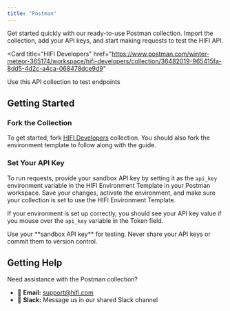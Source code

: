 ```yaml
---
title: "Postman"
---
```


Get started quickly with our ready-to-use Postman collection. Import the collection, add your API keys, and start making requests to test the HIFI API.

<Card
  title="HIFI Developers"
  href="https://www.postman.com/winter-meteor-365174/workspace/hifi-developers/collection/36482019-965415fa-8dd5-4d2c-a4ca-068478dce9d9"
>
  Use this API collection to test endpoints
</Card>

## Getting Started

### Fork the Collection

To get started, fork [HIFI Developers](https://www.postman.com/winter-meteor-365174/workspace/hifi-developers/collection/36482019-965415fa-8dd5-4d2c-a4ca-068478dce9d9) collection. You should also fork the environment template to follow along with the guide.

### Set Your API Key

To run requests, provide your sandbox API key by setting it as the `api_key` environment variable in the HIFI Environment Template in your Postman workspace. Save your changes, activate the environment, and make sure your collection is set to use the HIFI Environment Template.

If your environment is set up correctly, you should see your API key value if you mouse over the `api_key` variable in the Token field.

<Warning>
  Use your **sandbox API key** for testing. Never share your API keys or commit
  them to version control.
</Warning>

## Getting Help

Need assistance with the Postman collection?

- 📧 **Email:** support@hifi.com
- 💬 **Slack:** Message us in our shared Slack channel
